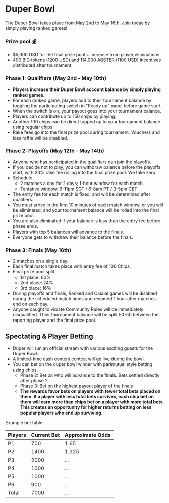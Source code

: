 # Duper Bowl

The Duper Bowl takes place from May 2nd to May 16th.
Join today by simply playing ranked games!

### Prize pool 💰

- $5,000 USD for the final prize pool + increase from player eliminations.
- 400 BIG tokens (1200 USD) and 114,000 ABSTER (1100 USD) incentives distributed after tournament.

### Phase 1: Qualifiers (May 2nd - May 10th)

- **Players increase their Duper Bowl account balance by simply playing ranked games.**
- For each ranked game, players add to their tournament balance by toggling the participating switch in "Ready up" panel before game start.
- When the switch is on, your payout goes into your tournament balance.
- Players can contribute up to 150 chips by playing.
- Another 100 chips can be direct topped up to your tournament balance using regular chips
- Rake fees go into the final prize pool during tournament. Vouchers and loss raffle will be disabled.

### Phase 2: Playoffs (May 12th - May 14th)

- Anyone who has participated in the qualifiers can join the playoffs.
- If you decide not to play, you can withdraw balance before the playoffs start, with 20% rake fee rolling into the final prize pool. We take zero.
- Schedule
  - 2 matches a day for 2 days; 1-hour window for each match
  - Tentative window: 9-11pm SGT / 6-8am PT / 3-5pm CET
- The entry fee for each match is fixed, and will be determined after qualifiers.
- You must arrive in the first 10 minutes of each match window, or you will be eliminated, and your tournament balance will be rolled into the final prize pool.
- You are also eliminated if your balance is less than the entry fee before phase ends.
- Players with top 5 balances will advance to the finals.
- Everyone gets to withdraw their balance before the finals.

### Phase 3: Finals (May 16th)

- 2 matches on a single day.
- Each final match takes place with entry fee of 100 Chips.
- Final prize pool split
  - 1st place: 60%
  - 2nd place: 24%
  - 3rd place: 16%
- During playoffs and finals, Ranked and Casual games will be disabled during the scheduled match times and resumed 1 hour after matches end on each day.
- Anyone caught to violate Community Rules will be immediately disqualified. Their tournament balance will be split 50-50 between the reporting player and the final prize pool.

## Spectating & Player Betting

- Duper will run an official stream with various exciting guests for the Duper Bowl.
- A limited-time cash content contest will go live during the bowl.
- You can bet on the duper bowl winner with parimutuel style betting using chips.
  - Phase 2: Bet on who will advance to the finals. Bets settled directly after phase 2.
  - Phase 3: Bet on the highest payout player of the finals
  - **The rewards favor bets on players with fewer total bets placed on them. If a player with less total bets survives, each chip bet on them will earn more than chips bet on a player with more total bets. This creates an opportunity for higher returns betting on less popular players who end up surviving.**

Example bet table

| Players | Current Bet | Approximate Odds |
| :------ | :---------- | :--------------- |
| P1      | 700         | 1.65             |
| P2      | 1400        | 1.325            |
| P3      | 2000        | ...              |
| P4      | 1000        | ...              |
| P5      | 1000        | ...              |
| P6      | 900         | ...              |
| Total   | 7000        | ...              |
